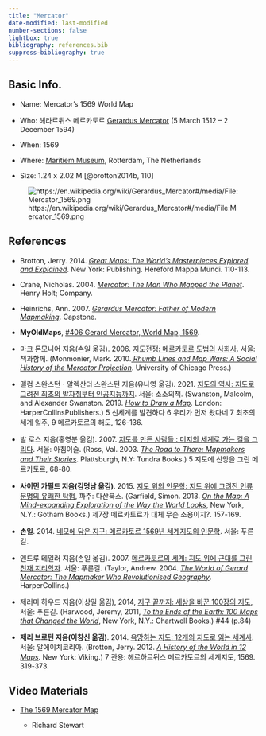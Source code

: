 ```yaml
---
title: "Mercator"
date-modified: last-modified
number-sections: false
lightbox: true
bibliography: references.bib
suppress-bibliography: true
---
```


## Basic Info.

-   Name: Mercator's 1569 World Map

-   Who: 헤라르뒤스 메르카토르 [Gerardus Mercator](https://en.wikipedia.org/wiki/Gerardus_Mercator) (5 March 1512 – 2 December 1594)

-   When: 1569

-   Where: [Maritiem Museum](Maritime%20Museum), Rotterdam, The Netherlands

-   Size: 1.24 x 2.02 M [@brotton2014b, 110]

![https://en.wikipedia.org/wiki/Gerardus_Mercator#/media/File:Mercator_1569.png](https://upload.wikimedia.org/wikipedia/commons/b/b2/Mercator_1569.png)

## References

-   Brotton, Jerry. 2014. [*Great Maps: The World’s Masterpieces Explored and Explained*](https://www.amazon.com/Great-Maps-Masterpieces-Explained-Smithsonian/dp/1465424636/ref=sr_1_1?crid=MTLGQHLZ5SRU&keywords=Great+Maps%3A+The+World%E2%80%99s+Masterpieces+Explored+and+Explained&qid=1707203784&s=books&sprefix=great+maps+the+world+s+masterpieces+explored+and+explained%2Cstripbooks-intl-ship%2C231&sr=1-1). New York: Publishing. Hereford Mappa Mundi. 110-113.

-   Crane, Nicholas. 2004. [*Mercator: The Man Who Mapped the Planet*](https://www.google.co.kr/books/edition/_/nxHKhKMhorUC?hl=ko&sa=X&ved=2ahUKEwib_4ugsZaEAxXchq8BHXqmAGwQ7_IDegQIFBAD). Henry Holt; Company.

-   Heinrichs, Ann. 2007. [*Gerardus Mercator: Father of Modern Mapmaking*](https://www.google.co.kr/books/edition/Gerardus_Mercator/TOsfIrczs20C?hl=ko&gbpv=0). Capstone.

-   **MyOldMaps**, [#406 Gerard Mercator, World Map, 1569](https://www.myoldmaps.com/renaissance-maps-1490-1800/).

-   마크 몬모니어 지음(손일 옮김). 2006. [지도전쟁: 메르카토르 도법의 사회사](https://www.yes24.com/Product/Goods/1991065). 서울: 책과함께. (Monmonier, Mark. 2010.[ *Rhumb Lines and Map Wars: A Social History of the Mercator Projection*](https://www.google.co.kr/books/edition/Rhumb_Lines_and_Map_Wars/nvwu4Ba_Qp0C?hl=ko&gbpv=0). University of Chicago Press.)

-   맬컴 스완스턴ㆍ알렉산더 스완스턴 지음(유나영 옮김). 2021. [지도의 역사: 지도로 그려진 최초의 발자취부터 인공지능까지](https://www.yes24.com/Product/Goods/104227876). 서울: 소소의책. (Swanston, Malcolm, and Alexander Swanston. 2019. [*How to Draw a Map*](https://www.amazon.com/How-to-Draw-a-Map/dp/0008275793/ref=sr_1_2?crid=215Q9RNBMV48J&dib=eyJ2IjoiMSJ9.DnuLacSDTLpZaYAPmIRSfz7vy-o7UERC3fTszoV0jhEEr8FXT1cDbT--r7xxnZmYB4jZ9jM5FXcvOnYk7dr27Vdwek5pU12DGGcykFuM2X_j6nAY4mw-MTRjhnWhUhlFmwwhI1_wYiFLxTOKjNPgDir8_GI4bKClkI3i1X1VB7zrj-noPbUOtGDMQ6feMKFvkoQ__K7T43W7D6vm6qU_rIVRdw96W-Gf0G09zFuMPk0.Lev427xXvPEXInx4RTCdzXCKrE_a4wiR7-ffvepb5xA&dib_tag=se&keywords=How+to+Draw+a+Map&qid=1705824019&s=books&sprefix=how+to+draw+a+map%2Cstripbooks-intl-ship%2C223&sr=1-2)*.* London: HarperCollinsPublishers.) 5 신세계를 발견하다 6 우리가 먼저 왔다네 7 최초의 세계 일주, 9 메르카토르의 해도, 126-136.

-   발 로스 지음(홍영분 옮김). 2007. [지도를 만든 사람들 : 미지의 세계로 가는 길을 그리다](https://www.yes24.com/Product/Goods/2500670). 서울: 아침이슬. (Ross, Val. 2003. [*The Road to There: Mapmakers and Their Stories*](https://www.google.co.kr/books/edition/_/AfscmQEACAAJ?hl=ko&sa=X&ved=2ahUKEwie1JbgrJaEAxXOrVYBHd9PCdsQ7_IDegQIHRAC). Plattsburgh, N.Y: Tundra Books.) 5 지도에 신앙을 그린 메르카토르, 68-80.

-   **사이먼 가필드 지음(김명남 옮김)**. 2015. [지도 위의 인문학: 지도 위에 그려진 인류 문명의 유쾌한 탐험](https://www.yes24.com/Product/Goods/23544580), 파주: 다산북스. (Garfield, Simon. 2013. [*On the Map: A Mind-expanding Exploration of the Way the World Looks*](https://www.amazon.com/Map-Mind-Expanding-Exploration-Notable-Adults/dp/1592407803/ref=sr_1_1?crid=3BJW1GMAX4YZ5&dib=eyJ2IjoiMSJ9.lQGK5iKst9YJ8yMba6Ck0TRUHjQNFMzmbWXLYoV6jo4Jk4J7_nKqqf7F2C6id3nHQltlEDYPQ39oLfK4oLqViqP1LTrmA66wA6jVbBRQOuQGWWx0Oxc72aDNdtS3WoQYNFIXZ-uyCrWncYV83Q2QjQ.FdwJlG7VbG8FpX75S9mLb0ynmr8fBli71VRD27DKD9U&dib_tag=se&keywords=On+the+Map%3A+A+Mind-expanding&qid=1705823976&s=books&sprefix=on+the+map+a+mind-expanding%2Cstripbooks-intl-ship%2C227&sr=1-1), New York, N.Y.: Gotham Books.) 제7장 메르카토르가 대체 무슨 소용이지?. 157-169.

-   **손일**. 2014. [네모에 담은 지구: 메르카토르 1569년 세계지도의 인문학](https://www.yes24.com/Product/Goods/13540034). 서울: 푸른길.

-   앤드루 테일러 지음(손일 옮김). 2007. [메르카토르의 세계: 지도 위에 근대를 그린 천재 지리학자](https://www.yes24.com/Product/Goods/2803092). 서울: 푸른길. (Taylor, Andrew. 2004. [*The World of Gerard Mercator: The Mapmaker Who Revolutionised Geography*](https://www.google.co.kr/books/edition/The_World_of_Gerard_Mercator/rHsZAQAAMAAJ?hl=ko&gbpv=0&bsq=The%20World%20of%20Gerard%20Mercator:%20The%20Mapmaker%20Who%20Revolutionised%20Geography). HarperCollins.)

-   제러미 하우드 지음(이상일 옮김), 2014, [지구 끝까지: 세상을 바꾼 100장의 지도](https://www.yes24.com/Product/Goods/11772692), 서울: 푸른길. (Harwood, Jeremy, 2011, [*To the Ends of the Earth: 100 Maps that Changed the World*](https://www.amazon.com/Ends-Earth-Maps-Changed-World/dp/0785828982), New York, N.Y.: Chartwell Books.) #44 (p.84)

-   **제리 브로턴 지음(이창신 옮김)**. 2014. [욕망하는 지도: 12개의 지도로 읽는 세계사](https://www.yes24.com/Product/goods/12192777). 서울: 알에이치코리아. (Brotton, Jerry. 2012. [*A History of the World in 12 Maps*](https://www.amazon.com/History-World-12-Maps/dp/0143126024/ref=sr_1_1?crid=9UJLJ246IYSS&dib=eyJ2IjoiMSJ9.FY-MmIMOaa_OhpIKA0R7CHSpbeqP3wOtOFs1sSfDjxeQ8INh1JiJ-KQljiGWcA25hxz874-gObNXP3X5ux2xio52rPEJBPyZ7ZvLFDY0DDy8yLVU9scI67gu_NYK-0eK0EXvGAmeM6n4j8Vlbb5scmVYm88eBN25OVoCVQ_OnJwXaIQhrTFJBx88eP5I5jEQC0fdviI7qwn7JuLEicvdF9YVmfvRWbYyWu7okUNlW0A._mvJs7KogkSTGtuBdXenODFkqSV87AzIcwZwWisz9to&dib_tag=se&keywords=A+History+of+the+World+in+12+Maps&qid=1705823939&s=books&sprefix=a+history+of+the+world+in+12+maps%2Cstripbooks-intl-ship%2C217&sr=1-1)*.* New York: Viking.) 7 관용: 헤르하르뒤스 메르카토르의 세계지도, 1569. 319-373.

## Video Materials

-   [The 1569 Mercator Map](https://www.youtube.com/watch?v=1rtkPERjass)

    -   Richard Stewart
